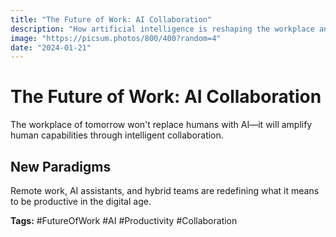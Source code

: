 ```yaml
---
title: "The Future of Work: AI Collaboration"
description: "How artificial intelligence is reshaping the workplace and creating new opportunities for human-AI collaboration."
image: "https://picsum.photos/800/400?random=4"
date: "2024-01-21"
---
```


# The Future of Work: AI Collaboration

The workplace of tomorrow won't replace humans with AI—it will amplify human capabilities through intelligent collaboration.

## New Paradigms

Remote work, AI assistants, and hybrid teams are redefining what it means to be productive in the digital age.

**Tags:** #FutureOfWork #AI #Productivity #Collaboration 